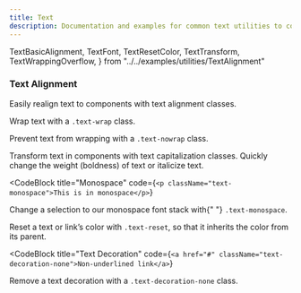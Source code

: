 ```yaml
---
title: Text
description: Documentation and examples for common text utilities to control alignment, wrapping, weight, and more.
---
```


  TextBasicAlignment,
  TextFont,
  TextResetColor,
  TextTransform,
  TextWrappingOverflow,
} from "../../examples/utilities/TextAlignment"

<h3 id="TextAlignment" className="font-weight-bold mt-3">
  Text Alignment
  <a
    className="header-link text-light text-decoration-none font-weight-normal ml-2"
    target="TextAlignment"
    aria-label="anchor"
  ></a>
</h3>
<CodeBlock code={TextBasicAlignment}>
  Easily realign text to components with text alignment classes.
</CodeBlock>

<CodeBlock title="Text Wrapping and Overflow" code={TextWrappingOverflow}>
  <p>
    Wrap text with a <code>.text-wrap</code> class.
  </p>
</CodeBlock>

<p>
  Prevent text from wrapping with a <code>.text-nowrap</code> class.
</p>

<CodeBlock title="Text Transform" code={TextTransform}>
  Transform text in components with text capitalization classes.
</CodeBlock>

<CodeBlock title="Font Weight and Italics" code={TextFont}>
  Quickly change the weight (boldness) of text or italicize text.
</CodeBlock>

<CodeBlock
  title="Monospace"
  code={`<p className="text-monospace">This is in monospace</p>`}
>
  <p>
    Change a selection to our monospace font stack with{" "}
    <code>.text-monospace</code>.
  </p>
</CodeBlock>

<CodeBlock title="Reset Color" code={TextResetColor}>
  <p>
    Reset a text or link’s color with <code>.text-reset</code>, so that it
    inherits the color from its parent.
  </p>
</CodeBlock>

<CodeBlock
  title="Text Decoration"
  code={`<a href="#" className="text-decoration-none">Non-underlined link</a>`}
>
  <p>
    Remove a text decoration with a <code>.text-decoration-none</code> class.
  </p>
</CodeBlock>
